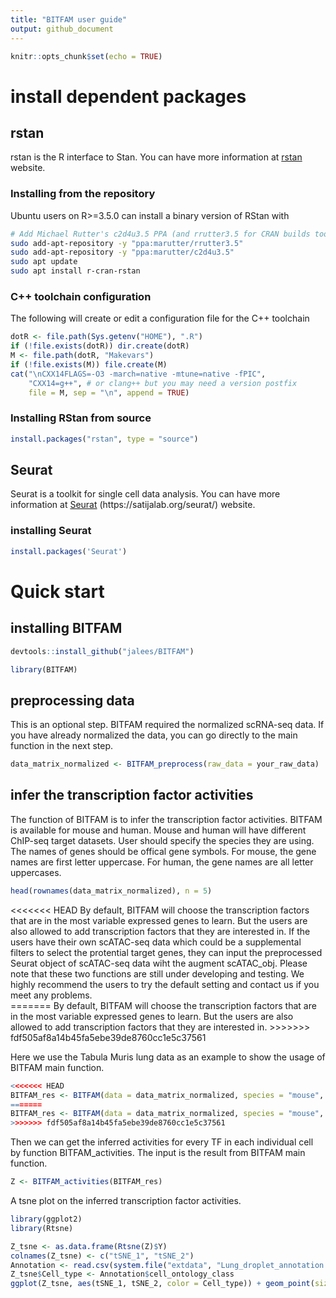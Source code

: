 ```yaml
---
title: "BITFAM user guide"
output: github_document
---
```


```r
knitr::opts_chunk$set(echo = TRUE)
```

# install dependent packages

## rstan 

rstan is the R interface to Stan. You can have more information at [rstan](https://mc-stan.org/rstan/) website.

### Installing from the repository

Ubuntu users on R>=3.5.0 can install a binary version of RStan with

```bash
# Add Michael Rutter's c2d4u3.5 PPA (and rrutter3.5 for CRAN builds too)
sudo add-apt-repository -y "ppa:marutter/rrutter3.5"
sudo add-apt-repository -y "ppa:marutter/c2d4u3.5"
sudo apt update
sudo apt install r-cran-rstan
```

### C++ toolchain configuration

The following will create or edit a configuration file for the C++ toolchain

```r
dotR <- file.path(Sys.getenv("HOME"), ".R")
if (!file.exists(dotR)) dir.create(dotR)
M <- file.path(dotR, "Makevars")
if (!file.exists(M)) file.create(M)
cat("\nCXX14FLAGS=-O3 -march=native -mtune=native -fPIC",
    "CXX14=g++", # or clang++ but you may need a version postfix
    file = M, sep = "\n", append = TRUE)
```

### Installing RStan from source

```r
install.packages("rstan", type = "source")
```

## Seurat 

Seurat is a toolkit for single cell data analysis. You can have more information at [Seurat] (https://satijalab.org/seurat/) website.

### installing Seurat

```r
install.packages('Seurat')
```

# Quick start

## installing BITFAM

```r
devtools::install_github("jalees/BITFAM")
```
```r
library(BITFAM)
```
## preprocessing data

This is an optional step. BITFAM required the normalized scRNA-seq data. If you have already normalized the data, you can go directly to the main function in the next step.

```r
data_matrix_normalized <- BITFAM_preprocess(raw_data = your_raw_data)
```

## infer the transcription factor activities

The function of BITFAM is to infer the transcription factor activities. BITFAM is available for mouse and human. Mouse and human will have different ChIP-seq target datasets. User should specify the species they are using. The names of genes should be offical gene symbols. For mouse, the gene names are first letter uppercase. For human, the gene names are all letter uppercases.

```r
head(rownames(data_matrix_normalized), n = 5)
```

<<<<<<< HEAD
By default, BITFAM will choose the transcription factors that are in the most variable expressed genes to learn. But the users are also allowed to add transcription factors that they are interested in. If the users have their own scATAC-seq data which could be a supplemental filters to select the protential target genes, they can input the preprocessed Seurat object of scATAC-seq data wiht the augment scATAC_obj. Please note that these two functions are still under developing and testing. We highly recommend the users to try the default setting and contact us if you meet any problems.  
=======
By default, BITFAM will choose the transcription factors that are in the most variable expressed genes to learn. But the users are also allowed to add transcription factors that they are interested in. 
>>>>>>> fdf505af8a14b45fa5ebe39de8760cc1e5c37561

Here we use the Tabula Muris lung data as an example to show the usage of BITFAM main function.

```r
<<<<<<< HEAD
BITFAM_res <- BITFAM(data = data_matrix_normalized, species = "mouse", interseted_TF = c("Pax5", "Tal1"), scATAC_obj = NA, ncores = 10)
=======
BITFAM_res <- BITFAM(data = data_matrix_normalized, species = "mouse", interseted_TF = c("Pax5", "Tal1"), ncores = 10)
>>>>>>> fdf505af8a14b45fa5ebe39de8760cc1e5c37561
```

Then we can get the inferred activities for every TF in each individual cell by function BITFAM_activities. The input is the result from BITFAM main function.

```r
Z <- BITFAM_activities(BITFAM_res)
```

A tsne plot on the inferred transcription factor activities. 

```r
library(ggplot2)
library(Rtsne)

Z_tsne <- as.data.frame(Rtsne(Z)$Y)
colnames(Z_tsne) <- c("tSNE_1", "tSNE_2")
Annotation <- read.csv(system.file("extdata", "Lung_droplet_annotation.csv", package = "BITFAM"), stringsAsFactors = F)
Z_tsne$Cell_type <- Annotation$cell_ontology_class
ggplot(Z_tsne, aes(tSNE_1, tSNE_2, color = Cell_type)) + geom_point(size=0.8)
```


